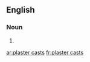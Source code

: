 
==English==

===Noun===
{{head|en}}

# {{plural of|plaster cast}}

[[ar:plaster casts]]
[[fr:plaster casts]]